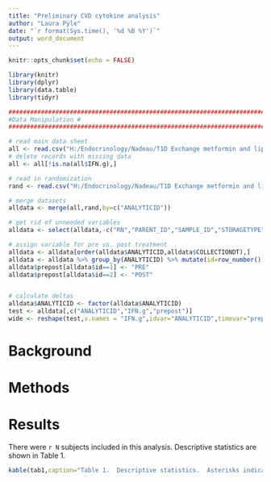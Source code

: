 ```yaml
---
title: "Preliminary CVD cytokine analysis"
author: "Laura Pyle"
date: "`r format(Sys.time(), '%d %B %Y')`"
output: word_document
---
```


```r
knitr::opts_chunk$set(echo = FALSE)

library(knitr)
library(dplyr)
library(data.table)
library(tidyr)

####################################################################################################
#Data Manipulation #
####################################################################################################

# read main data sheet
all <- read.csv("H:/Endocrinology/Nadeau/T1D Exchange metformin and lipids/Preliminary CVD cytokine data/Jenny manifest v4 GRP2 9th Jan 2019.csv",na.strings = c("","NA"," "))
# delete records with missing data
all <- all[!is.na(all$IFN.g),]

# read in randomization
rand <- read.csv("H:/Endocrinology/Nadeau/T1D Exchange metformin and lipids/Preliminary CVD cytokine data/metformin vs placebo.csv")

# merge datasets
alldata <- merge(all,rand,by=c("ANALYTICID"))

# get rid of unneeded variables
alldata <- select(alldata,-c("RN","PARENT_ID","SAMPLE_ID","STORAGETYPE","SAMPLEGROUP","BOX.ID","NO.","ROW","COL","pg.ml","X"))

# assign variable for pre vs. post treatment
alldata <- alldata[order(alldata$ANALYTICID,alldata$COLLECTIONDT),]
alldata <- alldata %>% group_by(ANALYTICID) %>% mutate(id=row_number())
alldata$prepost[alldata$id==1] <- "PRE"
alldata$prepost[alldata$id==2] <- "POST"


# calculate deltas
alldata$ANALYTICID <- factor(alldata$ANALYTICID)
test <- alldata[,c("ANALYTICID","IFN.g","prepost")]
wide <- reshape(test,v.names = "IFN.g",idvar="ANALYTICID",timevar="prepost",direction="wide")

```

# Background

  

# Methods


# Results

There were `r N` subjects included in this analysis.  Descriptive statistics are shown in Table 1.

```r
kable(tab1,caption="Table 1.  Descriptive statistics.  Asterisks indicate that Fisher's exact test was used instead of the chi-square test due to small expected cell value.")
```


